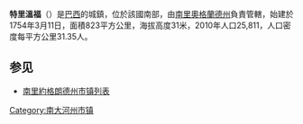 {{Coord|29|56|34|S|51|43|4|W|display=title}}

'''特里溫福'''（{{lang-pt|Triunfo}}）是[[巴西|巴西]]的城鎮，位於該國南部，由[[南里奧格蘭德州|南里奧格蘭德州]]負責管轄，始建於1754年3月11日，面積823平方公里，海拔高度31米，2010年人口25,811，人口密度每平方公里31.35人。

== 参见 ==
*[[南里約格朗德州市镇列表|南里約格朗德州市镇列表]]

{{Brazil-stub}}
{{南里約格朗德州市鎮}}
[[Category:南大河州市镇|Category:南大河州市镇]]